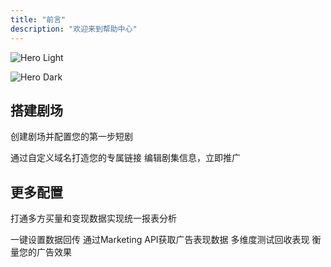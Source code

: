 ```yaml
---
title: "前言"
description: "欢迎来到帮助中心"
---
```


<img
  className="block dark:hidden"
  src="/Group130(2).png"
  alt="Hero Light"
  title={true}
/>

<img
  className="hidden dark:block"
  src="/Group130.png"
  alt="Hero Dark"
  title={true}
/>

## 搭建剧场

创建剧场并配置您的第一步短剧

<CardGroup cols="2">
  <Card title="创建剧场" icon="link" href="https://mintlify.com/docs/quickstart">
    通过自定义域名打造您的专属链接
  </Card>
  <Card title="新建剧集" icon="video" href="https://mintlify.com/docs/development">
    编辑剧集信息，立即推广
  </Card>
</CardGroup>

## 更多配置

打通多方买量和变现数据实现统一报表分析

<CardGroup cols="2">
  <Card title="配置TikTok pixel" icon="palette" href="https://mintlify.com/docs/settings/global">
    一键设置数据回传
  </Card>
  <Card title="绑定TikTok Ads" icon="code" href="https://mintlify.com/docs/api-playground/openapi">
    通过Marketing API获取广告表现数据
  </Card>
  <Card title="配置A/B链接" icon="screwdriver-wrench" href="https://mintlify.com/docs/content/components/accordions">
    多维度测试回收表现
  </Card>
  <Card title="消耗关联" icon="stars" href="https://mintlify.com/customers">
    衡量您的广告效果
  </Card>
</CardGroup>